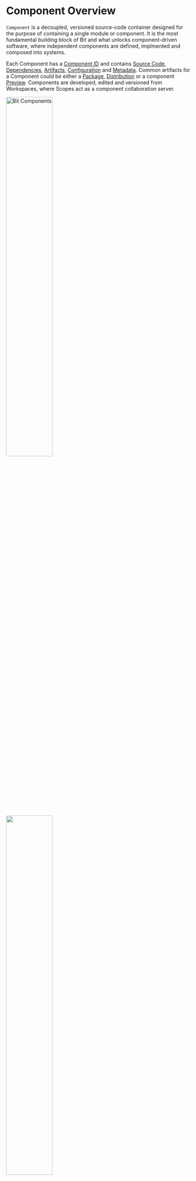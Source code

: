 <!-- This page is WIP -->

# Component Overview

`Component` is a decoupled, versioned source-code container designed for the purpose of containing a single module or component. 
It is the most fundamental building block of Bit and what unlocks component-driven software, where independent components are defined, implmented and composed into systems.

Each Component has a [Component ID](/components/component-id) and contains [Source Code](/components/source-code), [Dependencies](/dependencies/overview), [Artifacts](/components/artifact), [Configuration](/components/component-config) and [Metadata](/components/metadata). 
Common artifacts for a Component could be either a [Package](/packages/package), [Distribution](/compiler/dist) or a component [Preview](/preview/preview).
Components are developed, edited and versioned from Workspaces, where Scopes act as a component collaboration server.

<Image width="50%" src={componentImg} alt="Bit Components" />

<Image width="50%" src={scopeWorkspace} />

Component are versioned using [Tag](/component/tag), which sets a SemVer, [Snap](/component/snap) verions component with an hash (similiar to a git commit). [Lanes](/component/lanes) allow diverging
history and version proposed changes to a set of components.
Upon every `tag` or `snap` a new object is persisted to the Scope. Operations like [Import](/workspace/import) and [Export](/workspace/export) are used to synchronize changes with a remote
scope between any number of workspaces.

```bash
$ bit import
```

```bash
successfully imported one component
- up to date teambit.harmony/content/aspects-overview   
```

importing a component fetchs the latest changes from the remote scope and syncs them with the workspace's local scope. In this case, our component is up to date.

For viewing the component history log use `bit log`.
```bash
$ bit log
```

`bit log` shows all versions created for the component across all worksapces. You can check the current version of the component in the Workspace with `bit list`.

```bash
$ bit list
```
```
┌──────────────────────────────────────────┬─────────────────┬───────────────────┐
│ component ID                             │ latest in scope │ used in workspace │
├──────────────────────────────────────────┼─────────────────┼───────────────────┤
│ teambit.harmony/content/aspects-overview │ 0.0.3           │ 0.0.3             │
└──────────────────────────────────────────┴─────────────────┴───────────────────┘
```

Versioning a component usaully happens after applying changes to a component. Check for the component status using `bit status`.

```bash
$ bit status
```

```
modified components
(use "bit tag --all [version]" to lock a version with all your changes)
(use "bit diff" to compare changes)

     > content/aspects-overview ... ok
```

We can see the component got modified, diffing the changes from the previous version is possible `bit diff`.

```
$ bit diff
```

```
------------------------------------------------------------------
showing diff for teambit.harmony/content/aspects-overview
------------------------------------------------------------------
--- aspects-overview.mdx (0.0.3 original)
+++ aspects-overview.mdx (0.0.3 modified)
@@ -56,7 +56,6 @@ export class MyOtherAspect {
 
 ## Composable 
 
-<img src={composability} alt="Composability" />
 
 ## Extensible
 Aspects are extensible by design. Every aspect can expose an API for other aspects to use in order to extend it using [Integration Slots](/extending-bit/slots).
```

After reviewing our changes, we can version the component using either `bit tag` or `bit snap`. The example below, versions all new and modified components with version 1.0.0.

```bash
$ bit tag --all 1.0.0
```

```
1 component(s) tagged
(use "bit export [collection]" to push these components to a remote")
(use "bit untag" to unstage versions)

changed components
(components that got a version bump)
     > teambit.harmony/content/aspects-overview@1.0.0
```

After versioning a component, syncing changes to the remote scope can be done with `bit export`.

```
$ bit export
```

```
exported the following 1 component(s):
teambit.harmony/content/aspects-overview
```

Using `bit import` from a different workspace, which also consists of this component imported, would end up with a new version update.

```bash
$ bit import
```

```bash
- updated teambit.harmony/content/aspects-overview new versions: 1.0.0  
```

Once the component got updated, you can checkout to either the new version, or any other version of the component. In the below example, I'm checking out all component
in my workspace to the their head.

```bash
$ bit checkout latest --all
```

```
successfully switched the following components to their latest version

teambit.harmony/content/aspects-overview@1.0.0
	updated aspect-graph.ts 
	updated aspects-overview.composition.tsx 
	updated aspects-overview.docs.mdx 
	auto-merged aspects-overview.mdx 
	updated composability.png 
	updated index.ts 
```
